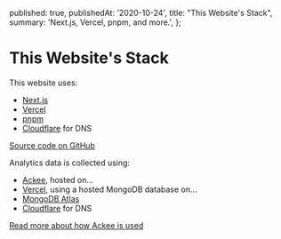   published: true,
  publishedAt: '2020-10-24',
  title: "This Website's Stack",
  summary: 'Next.js, Vercel, pnpm, and more.',
};


<Seo title={meta.title} description={meta.description} />

# This Website's Stack


<PostDate isoDate="2020-10-24" />

This website uses:

- [Next.js](https://nextjs.org/)
- [Vercel](https://vercel.com/)
- [pnpm](https://pnpm.js.org/)
- [Cloudflare](https://www.cloudflare.com/) for DNS

[Source code on GitHub](https://github.com/elliottsj/elliott.dev)

Analytics data is collected using:

- [Ackee](https://github.com/electerious/Ackee), hosted on...
- [Vercel](https://vercel.com/), using a hosted MongoDB database on...
- [MongoDB Atlas](https://cloud.mongodb.com/)
- [Cloudflare](https://www.cloudflare.com/) for DNS

[Read more about how Ackee is used](/posts/analytics)
